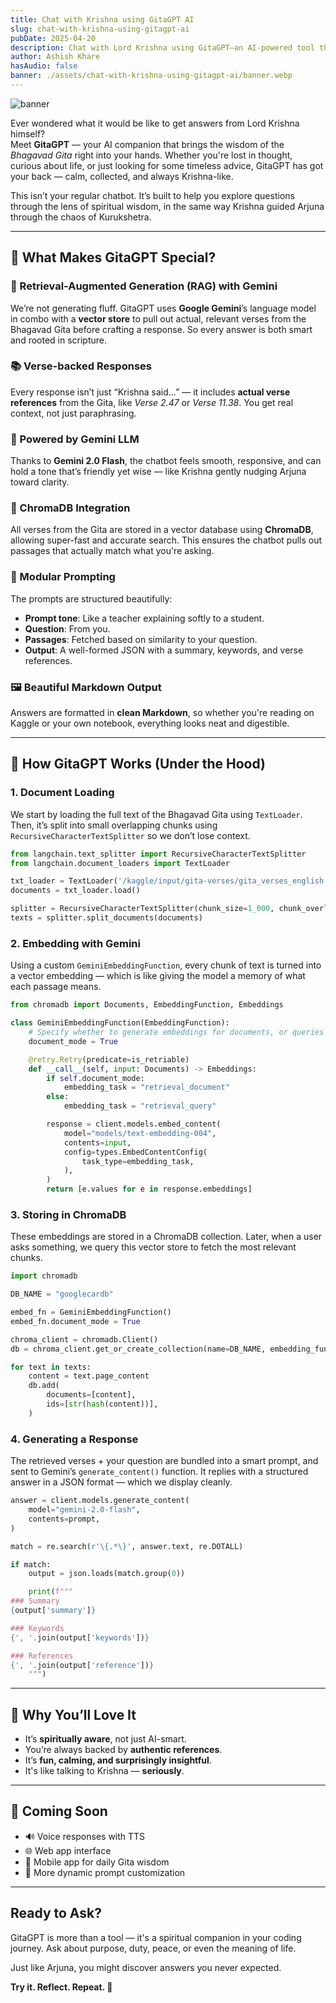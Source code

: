```yaml
---
title: Chat with Krishna using GitaGPT AI
slug: chat-with-krishna-using-gitagpt-ai
pubDate: 2025-04-20
description: Chat with Lord Krishna using GitaGPT—an AI-powered tool that answers your questions with wisdom from the Bhagavad Gita.
author: Ashish Khare
hasAudio: false
banner: ./assets/chat-with-krishna-using-gitagpt-ai/banner.webp
---
```


![banner](./assets/chat-with-krishna-using-gitagpt-ai/banner.webp)

Ever wondered what it would be like to get answers from Lord Krishna himself?  
Meet **GitaGPT** — your AI companion that brings the wisdom of the _Bhagavad Gita_ right into your hands. Whether you're lost in thought, curious about life, or just looking for some timeless advice, GitaGPT has got your back — calm, collected, and always Krishna-like.

This isn’t your regular chatbot. It’s built to help you explore questions through the lens of spiritual wisdom, in the same way Krishna guided Arjuna through the chaos of Kurukshetra.

---

## 🌟 What Makes GitaGPT Special?

### 🔁 Retrieval-Augmented Generation (RAG) with Gemini

We’re not generating fluff. GitaGPT uses **Google Gemini**’s language model in combo with a **vector store** to pull out actual, relevant verses from the Bhagavad Gita before crafting a response. So every answer is both smart and rooted in scripture.

### 📚 Verse-backed Responses

Every response isn’t just “Krishna said…” — it includes **actual verse references** from the Gita, like _Verse 2.47_ or _Verse 11.38_. You get real context, not just paraphrasing.

### 🧠 Powered by Gemini LLM

Thanks to **Gemini 2.0 Flash**, the chatbot feels smooth, responsive, and can hold a tone that’s friendly yet wise — like Krishna gently nudging Arjuna toward clarity.

### 💾 ChromaDB Integration

All verses from the Gita are stored in a vector database using **ChromaDB**, allowing super-fast and accurate search. This ensures the chatbot pulls out passages that actually match what you're asking.

### 🧩 Modular Prompting

The prompts are structured beautifully:

- **Prompt tone**: Like a teacher explaining softly to a student.
- **Question**: From you.
- **Passages**: Fetched based on similarity to your question.
- **Output**: A well-formed JSON with a summary, keywords, and verse references.

### 🖼️ Beautiful Markdown Output

Answers are formatted in **clean Markdown**, so whether you're reading on Kaggle or your own notebook, everything looks neat and digestible.

---

## 📖 How GitaGPT Works (Under the Hood)

### 1. **Document Loading**

We start by loading the full text of the Bhagavad Gita using `TextLoader`. Then, it’s split into small overlapping chunks using `RecursiveCharacterTextSplitter` so we don’t lose context.

```python
from langchain.text_splitter import RecursiveCharacterTextSplitter
from langchain.document_loaders import TextLoader

txt_loader = TextLoader('/kaggle/input/gita-verses/gita_verses_english.txt')
documents = txt_loader.load()

splitter = RecursiveCharacterTextSplitter(chunk_size=1_000, chunk_overlap=200)
texts = splitter.split_documents(documents)
```

### 2. **Embedding with Gemini**

Using a custom `GeminiEmbeddingFunction`, every chunk of text is turned into a vector embedding — which is like giving the model a memory of what each passage means.

```python
from chromadb import Documents, EmbeddingFunction, Embeddings

class GeminiEmbeddingFunction(EmbeddingFunction):
    # Specify whether to generate embeddings for documents, or queries
    document_mode = True

    @retry.Retry(predicate=is_retriable)
    def __call__(self, input: Documents) -> Embeddings:
        if self.document_mode:
            embedding_task = "retrieval_document"
        else:
            embedding_task = "retrieval_query"

        response = client.models.embed_content(
            model="models/text-embedding-004",
            contents=input,
            config=types.EmbedContentConfig(
                task_type=embedding_task,
            ),
        )
        return [e.values for e in response.embeddings]
```

### 3. **Storing in ChromaDB**

These embeddings are stored in a ChromaDB collection. Later, when a user asks something, we query this vector store to fetch the most relevant chunks.

```python
import chromadb

DB_NAME = "googlecardb"

embed_fn = GeminiEmbeddingFunction()
embed_fn.document_mode = True

chroma_client = chromadb.Client()
db = chroma_client.get_or_create_collection(name=DB_NAME, embedding_function=embed_fn)

for text in texts:
    content = text.page_content
    db.add(
        documents=[content],
        ids=[str(hash(content))],
    )
```

### 4. **Generating a Response**

The retrieved verses + your question are bundled into a smart prompt, and sent to Gemini’s `generate_content()` function. It replies with a structured answer in a JSON format — which we display cleanly.

```python
answer = client.models.generate_content(
    model="gemini-2.0-flash",
    contents=prompt,
)

match = re.search(r'\{.*\}', answer.text, re.DOTALL)

if match:
    output = json.loads(match.group(0))

    print(f"""
### Summary
{output['summary']}

### Keywords
{', '.join(output['keywords'])}

### References
{', '.join(output['reference'])}
    """)
```

---

## 🚀 Why You’ll Love It

- It’s **spiritually aware**, not just AI-smart.
- You’re always backed by **authentic references**.
- It’s **fun, calming, and surprisingly insightful**.
- It's like talking to Krishna — **seriously**.

---

## 🌈 Coming Soon

- 🔊 Voice responses with TTS
- 🌐 Web app interface
- 📱 Mobile app for daily Gita wisdom
- 🔄 More dynamic prompt customization

---

## Ready to Ask?

GitaGPT is more than a tool — it's a spiritual companion in your coding journey. Ask about purpose, duty, peace, or even the meaning of life.

Just like Arjuna, you might discover answers you never expected.

**Try it. Reflect. Repeat. 🧘**

